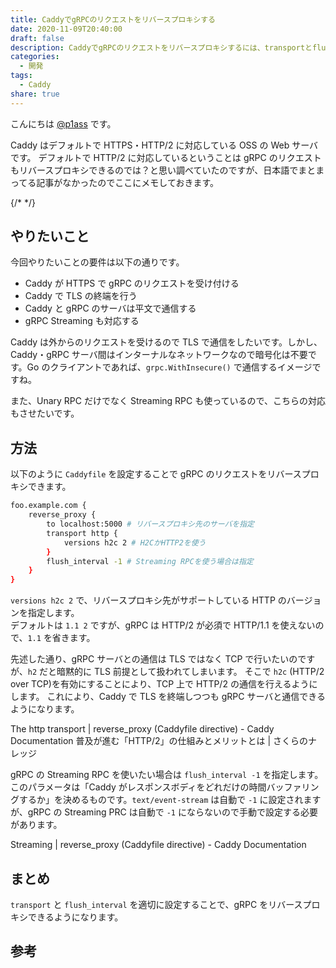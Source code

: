 ```yaml
---
title: CaddyでgRPCのリクエストをリバースプロキシする
date: 2020-11-09T20:40:00
draft: false
description: CaddyでgRPCのリクエストをリバースプロキシするには、transportとflush_intervalを適切に設定すればよいです。
categories:
  - 開発
tags:
  - Caddy
share: true
---
```



こんにちは [@p1ass](https://twitter.com/p1ass) です。

Caddy はデフォルトで HTTPS・HTTP/2 に対応している OSS の Web サーバです。
デフォルトで HTTP/2 に対応しているということは gRPC のリクエストもリバースプロキシできるのでは？と思い調べていたのですが、日本語でまとまってる記事がなかったのでここにメモしておきます。

<ExLinkCard url="https://blog.p1ass.com/posts/nginx-to-caddy/" />

{/* <!--more--> */}

## やりたいこと

今回やりたいことの要件は以下の通りです。

- Caddy が HTTPS で gRPC のリクエストを受け付ける
- Caddy で TLS の終端を行う
- Caddy と gRPC のサーバは平文で通信する
- gRPC Streaming も対応する

Caddy は外からのリクエストを受けるので TLS で通信をしたいです。しかし、Caddy・gRPC サーバ間はインターナルなネットワークなので暗号化は不要です。Go のクライアントであれば、`grpc.WithInsecure()` で通信するイメージですね。

また、Unary RPC だけでなく Streaming RPC も使っているので、こちらの対応もさせたいです。

## 方法

以下のように `Caddyfile` を設定することで gRPC のリクエストをリバースプロキシできます。

```bash
foo.example.com {
	reverse_proxy {
		to localhost:5000 # リバースプロキシ先のサーバを指定
		transport http {
			versions h2c 2 # H2CかHTTP2を使う
		}
		flush_interval -1 # Streaming RPCを使う場合は指定
	}
}
```

`versions h2c 2` で、リバースプロキシ先がサポートしている HTTP のバージョンを指定します。  
デフォルトは `1.1 2` ですが、gRPC は HTTP/2 が必須で HTTP/1.1 を使えないので、`1.1` を省きます。

先述した通り、gRPC サーバとの通信は TLS ではなく TCP で行いたいのですが、`h2` だと暗黙的に TLS 前提として扱われてしまいます。
そこで `h2c` (HTTP/2 over TCP)を有効にすることにより、TCP 上で HTTP/2 の通信を行えるようにします。
これにより、Caddy で TLS を終端しつつも gRPC サーバと通信できるようになります。

<BlockLink href="https://caddyserver.com/docs/caddyfile/directives/reverse_proxy#the-http-transport">
  The http transport | reverse_proxy (Caddyfile directive) - Caddy Documentation
</BlockLink>

<BlockLink href="https://knowledge.sakura.ad.jp/7734/">
  普及が進む「HTTP/2」の仕組みとメリットとは | さくらのナレッジ
</BlockLink>

gRPC の Streaming RPC を使いたい場合は `flush_interval -1` を指定します。  
このパラメータは「Caddy がレスポンスボディをどれだけの時間バッファリングするか」を決めるものです。`text/event-stream` は自動で `-1` に設定されますが、gRPC の Streaming PRC は自動で `-1` にならないので手動で設定する必要があります。

<BlockLink href="https://caddyserver.com/docs/caddyfile/directives/reverse_proxy#streaming">
  Streaming | reverse_proxy (Caddyfile directive) - Caddy Documentation
</BlockLink>

## まとめ

`transport` と `flush_interval` を適切に設定することで、gRPC をリバースプロキシできるようになります。

## 参考

<ExLinkCard url="https://github.com/caddyserver/caddy/issues/3227" />
<ExLinkCard url="https://github.com/caddyserver/caddy/issues/3236" />
